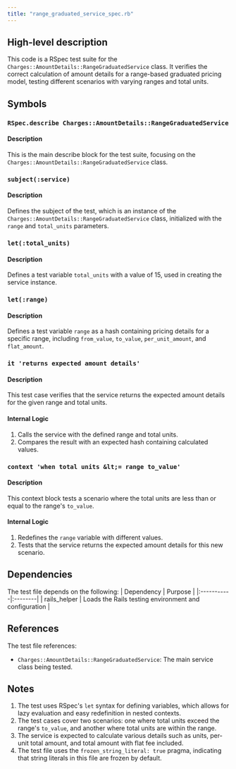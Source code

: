```yaml
---
title: "range_graduated_service_spec.rb"
---
```


## High-level description
This code is a RSpec test suite for the `Charges::AmountDetails::RangeGraduatedService` class. It verifies the correct calculation of amount details for a range-based graduated pricing model, testing different scenarios with varying ranges and total units.

## Symbols

### `RSpec.describe Charges::AmountDetails::RangeGraduatedService`
#### Description
This is the main describe block for the test suite, focusing on the `Charges::AmountDetails::RangeGraduatedService` class.

### `subject(:service)`
#### Description
Defines the subject of the test, which is an instance of the `Charges::AmountDetails::RangeGraduatedService` class, initialized with the `range` and `total_units` parameters.

### `let(:total_units)`
#### Description
Defines a test variable `total_units` with a value of 15, used in creating the service instance.

### `let(:range)`
#### Description
Defines a test variable `range` as a hash containing pricing details for a specific range, including `from_value`, `to_value`, `per_unit_amount`, and `flat_amount`.

### `it 'returns expected amount details'`
#### Description
This test case verifies that the service returns the expected amount details for the given range and total units.

#### Internal Logic
1. Calls the service with the defined range and total units.
2. Compares the result with an expected hash containing calculated values.

### `context 'when total units &lt;= range to_value'`
#### Description
This context block tests a scenario where the total units are less than or equal to the range's `to_value`.

#### Internal Logic
1. Redefines the `range` variable with different values.
2. Tests that the service returns the expected amount details for this new scenario.

## Dependencies
The test file depends on the following:
| Dependency | Purpose |
|:-----------|:--------|
| rails_helper | Loads the Rails testing environment and configuration |

## References
The test file references:
- `Charges::AmountDetails::RangeGraduatedService`: The main service class being tested.

## Notes
1. The test uses RSpec's `let` syntax for defining variables, which allows for lazy evaluation and easy redefinition in nested contexts.
2. The test cases cover two scenarios: one where total units exceed the range's `to_value`, and another where total units are within the range.
3. The service is expected to calculate various details such as units, per-unit total amount, and total amount with flat fee included.
4. The test file uses the `frozen_string_literal: true` pragma, indicating that string literals in this file are frozen by default.